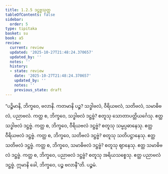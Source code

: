 ```yaml
---
title: 1.2.5 ဒဋ္ဌဗ္ဗသုတ္တ
tableOfContents: false
sidebar:
  order: 5
type: tipitaka
basket: su
book: a5
review:
  current: review
  updated: '2025-10-27T21:48:24.370657'
  updated_by: ''
  notes: ''
  history:
  - state: review
    date: '2025-10-27T21:48:24.370657'
    updated_by: ''
    notes: ''
    previous_state: draft
---
```



<ReviewStatus review={frontmatter.review} showDetails={true} />

<HypothesisAnnotation frontmatter={frontmatter} />

<DynamicBreadcrumb />

<Division number="15" book="a5" e="ch" v="16" p="10">

<Paragraph number="59" book="a5">
“ပဉ္စိမာနိ, ဘိက္ခဝေ, ဗလာနိ. ကတမာနိ ပဉ္စ? သဒ္ဓါဗလံ, ဝီရိယဗလံ, သတိဗလံ, သမာဓိဗလံ, ပညာဗလံ. ကတ္ထ စ, ဘိက္ခဝေ, သဒ္ဓါဗလံ ဒဋ္ဌဗ္ဗံ? စတူသု သောတာပတ္တိယင်္ဂေသု. ဧတ္ထ သဒ္ဓါဗလံ ဒဋ္ဌဗ္ဗံ. ကတ္ထ စ, ဘိက္ခဝေ, ဝီရိယဗလံ ဒဋ္ဌဗ္ဗံ? စတူသု သမ္မပ္ပဓာနေသု. ဧတ္ထ ဝီရိယဗလံ ဒဋ္ဌဗ္ဗံ. ကတ္ထ စ, ဘိက္ခဝေ, သတိဗလံ ဒဋ္ဌဗ္ဗံ? စတူသု သတိပဋ္ဌာနေသု. ဧတ္ထ သတိဗလံ ဒဋ္ဌဗ္ဗံ. ကတ္ထ စ, ဘိက္ခဝေ, သမာဓိဗလံ ဒဋ္ဌဗ္ဗံ? စတူသု ဈာနေသု. ဧတ္ထ သမာဓိဗလံ ဒဋ္ဌဗ္ဗံ. ကတ္ထ စ, ဘိက္ခဝေ, ပညာဗလံ ဒဋ္ဌဗ္ဗံ? စတူသု အရိယသစ္စေသု. ဧတ္ထ ပညာဗလံ ဒဋ္ဌဗ္ဗံ. ဣမာနိ ခေါ, ဘိက္ခဝေ, ပဉ္စ ဗလာနီ”တိ.

</Paragraph>
</Division>

<Paragraph number="60" type="center" book="a5">
ပဉ္စမံ.
</Paragraph>
